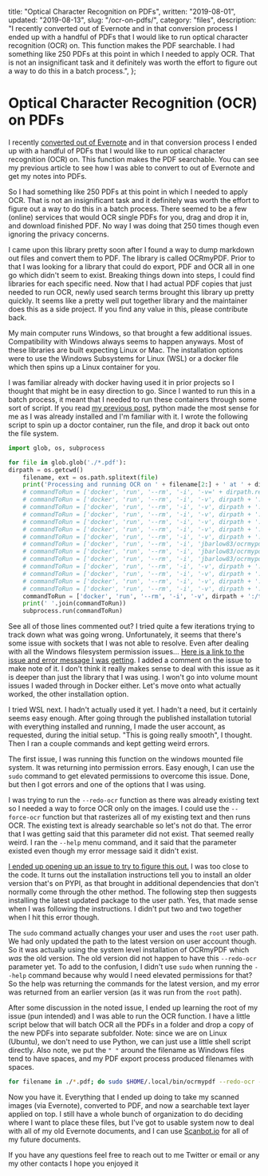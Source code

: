   title: "Optical Character Recognition on PDFs",
  written: "2019-08-01",
  updated: "2019-08-13",
  slug: "/ocr-on-pdfs/",
  category: "files",
  description:
    "I recently converted out of Evernote and in that conversion process I ended up with a handful of PDFs that I would like to run optical character recognition (OCR) on. This function makes the PDF searchable. I had something like 250 PDFs at this point in which I needed to apply OCR. That is not an insignificant task and it definitely was worth the effort to figure out a way to do this in a batch process.",
};

# Optical Character Recognition (OCR) on PDFs

I recently [converted out of Evernote](/converting-out-of-evernote/) and in that conversion process I ended up with a handful of PDFs that I would like to run optical character recognition (OCR) on. This function makes the PDF searchable. You can see my previous article to see how I was able to convert to out of Evernote and get my notes into PDFs.

So I had something like 250 PDFs at this point in which I needed to apply OCR. That is not an insignificant task and it definitely was worth the effort to figure out a way to do this in a batch process. There seemed to be a few (online) services that would OCR single PDFs for you, drag and drop it in, and download finished PDF. No way I was doing that 250 times though even ignoring the privacy concerns.

I came upon this library pretty soon after I found a way to dump markdown out files and convert them to PDF. The library is called OCRmyPDF. Prior to that I was looking for a library that could do export, PDF and OCR all in one go which didn't seem to exist. Breaking things down into steps, I could find libraries for each specific need. Now that I had actual PDF copies that just needed to run OCR, newly used search terms brought this library up pretty quickly. It seems like a pretty well put together library and the maintainer does this as a side project. If you find any value in this, please contribute back.

My main computer runs Windows, so that brought a few additional issues. Compatibility with Windows always seems to happen anyways. Most of these libraries are built expecting Linux or Mac. The installation options were to use the Windows Subsystems for Linux (WSL) or a docker file which then spins up a Linux container for you.

I was familiar already with docker having used it in prior projects so I thought that might be in easy direction to go. Since I wanted to run this in a batch process, it meant that I needed to run these containers through some sort of script. If you read [my previous post](/converting-out-of-evernote/), python made the most sense for me as I was already installed and I'm familiar with it. I wrote the following script to spin up a doctor container, run the file, and drop it back out onto the file system.

```python
import glob, os, subprocess

for file in glob.glob('./*.pdf'):
dirpath = os.getcwd()
    filename, ext = os.path.splitext(file)
    print('Processing and running OCR on ' + filename[2:] + ' at ' + dirpath)
    # commandToRun = ['docker', 'run', '--rm', '-i', '-v=' + dirpath.replace('\\', '/').replace(' ', '\ ') + ':/tmp', 'jbarlow83/ocrmypdf', '-l', 'eng', '"/tmp/' + filename[2:] + '.pdf"', '"/tmp/' + filename[2:] + '_ocr.pdf"']
    # commandToRun = ['docker', 'run', '--rm', '-i', '-v', dirpath + ':/tmp', 'jbarlow83/ocrmypdf-alpine', 'ocrmypdf', '--rotate-pages', '\'' + filename[2:] + '.pdf\'', '\'' + filename[2:] + '_ocr.pdf\'']
    # commandToRun = ['docker', 'run', '--rm', '-i', '-v', dirpath + ':/tmp', 'jbarlow83/ocrmypdf-alpine', 'ocrmypdf', '--rotate-pages', '\'' + filename[2:] + '.pdf\'', '\'' + filename[2:] + '_ocr.pdf\'']
    # commandToRun = ['docker', 'run', '--rm', '-i', '-v', dirpath + ':/tmp', 'jbarlow83/ocrmypdf-alpine', '--rotate-pages', 'testpdf.pdf', 'testpdf_ocr.pdf']
    # commandToRun = ['docker', 'run', '--rm', '-i', '-v', dirpath + ':/tmp', 'jbarlow83/ocrmypdf-alpine', '--version']
    # commandToRun = ['docker', 'run', '--rm', '-i', '-v', dirpath + ':/tmp', 'jbarlow83/ocrmypdf-alpine', 'testpdf.pdf', 'testpdf_ocr.pdf']
    # commandToRun = ['docker', 'run', '--rm', '-i', '-v', dirpath + ':/tmp', 'jbarlow83/ocrmypdf-alpine', '-', '-', '<testpdf.pdf', '>testpdf_ocr.pdf']
    # commandToRun = ['docker', 'run', '--rm', '-i', 'jbarlow83/ocrmypdf-alpine', '-', '-', '<', 'testpdf.pdf', '>', 'testpdf_ocr.pdf']
    # commandToRun = ['docker', 'run', '--rm', '-i', 'jbarlow83/ocrmypdf-alpine', '-', '-', '< testpdf.pdf > testpdf_ocr.pdf']
    # commandToRun = ['docker', 'run', '--rm', '-i', 'jbarlow83/ocrmypdf-alpine', '--rotate-pages - -', '<testpdf.pdf', '>', 'testpdf_ocr.pdf']
    # commandToRun = ['docker', 'run', '--rm', '-i', '-v', dirpath + ':/tmp', 'jbarlow83/ocrmypdf-alpine', '--rotate-pages /tmp/testpdf.pdf -', '>testpdf_ocr.pdf']
    # commandToRun = ['docker', 'run', '--rm', '-i', '-v', dirpath + ':/tmp', 'alpine', 'ls', '-la', '/tmp'
    # commandToRun = ['docker', 'run', '--rm', '-i', '-v', dirpath + ':/tmp', 'alpine', 'touch', '/tmp/test.txt']
    # commandToRun = ['docker', 'run', '--rm', '-i', '-v', dirpath + ':/tmp', 'alpine', 'touch', '/tmp/testfile.txt']
    commandToRun = ['docker', 'run', '--rm', '-i', '-v', dirpath + ':/tmp', 'jbarlow83/ocrmypdf', '-v', '1', '--rotate-pages', '/tmp/testpdf.pdf', '/tmp/testpdf_ocr.pdf']
    print(' '.join(commandToRun))
    subprocess.run(commandToRun)
```

See all of those lines commented out? I tried quite a few iterations trying to track down what was going wrong. Unfortunately, it seems that there's some issue with sockets that I was not able to resolve. Even after dealing with all the Windows filesystem permission issues... [Here is a link to the issue and error message I was getting](https://github.com/jbarlow83/OCRmyPDF/issues/123). I added a comment on the issue to make note of it. I don't think it really makes sense to deal with this issue as it is deeper than just the library that I was using. I won't go into volume mount issues I waded through in Docker either. Let's move onto what actually worked, the other installation option.

I tried WSL next. I hadn't actually used it yet. I hadn't a need, but it certainly seems easy enough. After going through the published installation tutorial with everything installed and running, I made the user account, as requested, during the initial setup. "This is going really smooth", I thought. Then I ran a couple commands and kept getting weird errors.

The first issue, I was running this function on the windows mounted file system. It was returning into permission errors. Easy enough, I can use the `sudo` command to get elevated permissions to overcome this issue. Done, but then I got errors and one of the options that I was using.

I was trying to run the `--redo-ocr` function as there was already existing text so I needed a way to force OCR only on the images. I could use the `--force-ocr` function but that rasterizes all of my existing text and then runs OCR. The existing text is already searchable so let's not do that. The error that I was getting said that this parameter did not exist. That seemed really weird. I ran the `--help` menu command, and it said that the parameter existed even though my error message said it didn't exist.

[I ended up opening up an issue to try to figure this out.](https://github.com/jbarlow83/OCRmyPDF/issues/402) I was too close to the code. It turns out the installation instructions tell you to install an older version that's on PYPI, as that brought in additional dependencies that don't normally come through the other method. The following step then suggests installing the latest updated package to the user path. Yes, that made sense when I was following the instructions. I didn't put two and two together when I hit this error though.

The `sudo` command actually changes your user and uses the `root` user path. We had only updated the path to the latest version on user account though. So it was actually using the system level installation of OCRmyPDF which _was_ the old version. The old version did not happen to have this `--redo-ocr` parameter yet. To add to the confusion, I didn't use `sudo` when running the `--help` command because why would I need elevated permissions for that? So the help was returning the commands for the latest version, and my error was returned from an earlier version (as it was run from the `root` path).

After some discussion in the noted issue, I ended up learning the root of my issue (pun intended) and I was able to run the OCR function. I have a little script below that will batch OCR all the PDFs in a folder and drop a copy of the new PDFs into separate subfolder. Note: since we are on Linux (Ubuntu), we don't need to use Python, we can just use a little shell script directly. Also note, we put the `" "` around the filename as Windows files tend to have spaces, and my PDF export process produced filenames with spaces.

```bash
for filename in ./*.pdf; do sudo $HOME/.local/bin/ocrmypdf --redo-ocr --rotate-pages "${filename#./}" "./out/${filename#./}"; done
```

Now you have it. Everything that I ended up doing to take my scanned images (via Evernote), converted to PDF, and now a searchable text layer applied on top. I still have a whole bunch of organization to do deciding where I want to place these files, but I've got to usable system now to deal with all of my old Evernote documents, and I can use [Scanbot.io](www.scanbot.io) for all of my future documents.

If you have any questions feel free to reach out to me Twitter or email or any my other contacts I hope you enjoyed it
